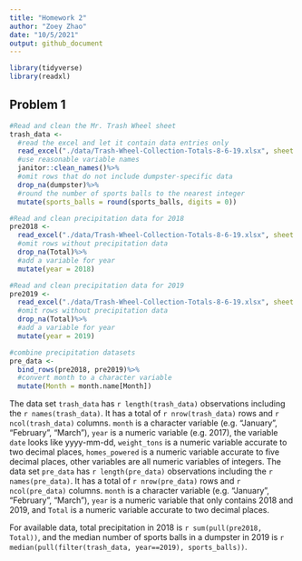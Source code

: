 ```yaml
---
title: "Homework 2"
author: "Zoey Zhao"
date: "10/5/2021"
output: github_document
---
```

```r
library(tidyverse)
library(readxl)
```

## Problem 1
```r
#Read and clean the Mr. Trash Wheel sheet
trash_data <- 
  #read the excel and let it contain data entries only
  read_excel("./data/Trash-Wheel-Collection-Totals-8-6-19.xlsx", sheet = 1, range = "A2:N408")%>%
  #use reasonable variable names
  janitor::clean_names()%>%
  #omit rows that do not include dumpster-specific data
  drop_na(dumpster)%>%
  #round the number of sports balls to the nearest integer
  mutate(sports_balls = round(sports_balls, digits = 0))
```

```r
#Read and clean precipitation data for 2018
pre2018 <- 
  read_excel("./data/Trash-Wheel-Collection-Totals-8-6-19.xlsx", sheet = 5, range = "A2:B14")%>%
  #omit rows without precipitation data
  drop_na(Total)%>%
  #add a variable for year
  mutate(year = 2018)

#Read and clean precipitation data for 2019
pre2019 <- 
  read_excel("./data/Trash-Wheel-Collection-Totals-8-6-19.xlsx", sheet = 4, range = "A2:B14")%>%
  #omit rows without precipitation data
  drop_na(Total)%>%
  #add a variable for year
  mutate(year = 2019)

#combine precipitation datasets
pre_data <- 
  bind_rows(pre2018, pre2019)%>%
  #convert month to a character variable
  mutate(Month = month.name[Month])
```
The data set `trash_data` has `r length(trash_data)` observations including the `r names(trash_data)`. It has a total of `r nrow(trash_data)` rows and `r ncol(trash_data)` columns. `month` is a character variable (e.g. "January", "February", "March"), `year` is a numeric variable (e.g. 2017), the variable `date` looks like yyyy-mm-dd, `weight_tons` is a numeric variable accurate to two decimal places, `homes_powered` is a numeric variable accurate to five decimal places, other variables are all numeric variables of integers. The data set `pre_data` has `r length(pre_data)` observations including the `r names(pre_data)`. It has a total of `r nrow(pre_data)` rows and `r ncol(pre_data)` columns. `month` is a character variable (e.g. "January", "February", "March"), `year` is a numeric variable that only contains 2018 and 2019, and `Total` is a numeric variable accurate to two decimal places.

For available data, total precipitation in 2018 is `r sum(pull(pre2018, Total))`, and the median number of sports balls in a dumpster in 2019 is `r median(pull(filter(trash_data, year==2019), sports_balls))`.


